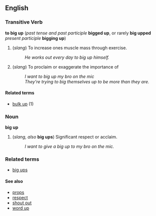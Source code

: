 ==English==

===Transitive Verb===
'''to big up''' (''past tense and past participle''  '''bigged up''', or rarely '''big upped''' ''present participle'' '''bigging up''')
# (''slang'') To increase ones muscle mass through exercise.
#: ''He works out every day to big up himself.''
#(''slang'') To proclaim or exaggerate the importance of
#:''I want to big up my bro on the mic''
#:''They're trying to big themselves up to be more than they are.''

====Related terms====

* [[bulk up]] (1)

===Noun===
'''big up'''

# (''slang, also'' '''big ups''') Significant respect or acclaim.
#: ''I want to give a big up to my bro on the mic.''

===Related terms===
*[[big ups]]

====See also====
*[[props]]
*[[respect]]
*[[shout out]]
*[[word up]]